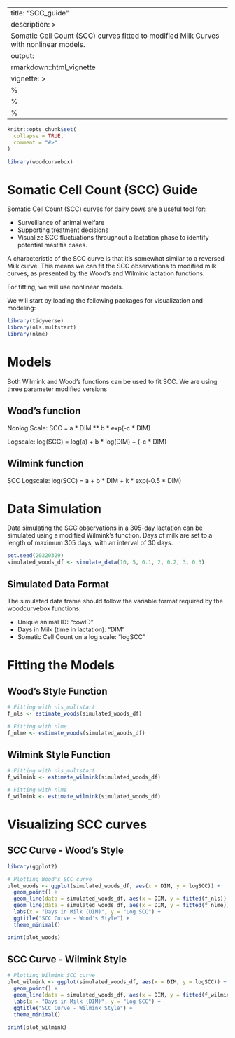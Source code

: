
---
title: "SCC_guide"
description: >
  Somatic Cell Count (SCC) curves fitted to modified Milk Curves with nonlinear models.
output: 
  rmarkdown::html_vignette
vignette: >
  %\VignetteIndexEntry{SCC_guide}
  %\VignetteEngine{knitr::rmarkdown}
  %\VignetteEncoding{UTF-8}
---


```r
knitr::opts_chunk$set(
  collapse = TRUE,
  comment = "#>"
)
```

```r
library(woodcurvebox)
```


# Somatic Cell Count (SCC) Guide

Somatic Cell Count (SCC) curves for dairy cows are a useful tool for:

* Surveillance of animal welfare
* Supporting treatment decisions
* Visualize SCC fluctuations throughout a lactation phase to identify potential mastitis cases.

A characteristic of the SCC curve is that it's somewhat similar to a reversed Milk curve.
This means we can fit the SCC observations to modified milk curves, as presented by the Wood's and Wilmink lactation functions.

For fitting, we will use nonlinear models.

We will start by loading the following packages for visualization and modeling:


```r
library(tidyverse)
library(nls.multstart)
library(nlme)
```


# Models
Both Wilmink and Wood's functions can be used to fit SCC. We are using three parameter modified versions


## Wood's function

Nonlog Scale:
SCC = a * DIM ** b * exp(-c * DIM)

Logscale:
log(SCC) = log(a) + b * log(DIM) + (-c * DIM)


## Wilmink function

SCC Logscale:
log(SCC) = a + b * DIM + k * exp(-0.5 * DIM)


# Data Simulation

Data simulating the SCC observations in a 305-day lactation can be simulated using a modified Wilmink's function. Days of milk are set to a length of maximum 305 days, with an interval of 30 days.


```r
set.seed(20220329)
simulated_woods_df <- simulate_data(10, 5, 0.1, 2, 0.2, 3, 0.3)

```

## Simulated Data Format

The simulated data frame should follow the variable format required by the woodcurvebox functions:

* Unique animal ID: "cowID"
* Days in Milk (time in lactation): "DIM"
* Somatic Cell Count on a log scale: "logSCC"


# Fitting the Models

## Wood's Style Function

```r
# Fitting with nls_multstart
f_nls <- estimate_woods(simulated_woods_df)

# Fitting with nlme
f_nlme <- estimate_woods(simulated_woods_df)

```

## Wilmink Style Function

```r
# Fitting with nls_multstart
f_wilmink <- estimate_wilmink(simulated_woods_df)

# Fitting with nlme
f_wilmink <- estimate_wilmink(simulated_woods_df)

```


# Visualizing SCC curves

## SCC Curve - Wood's Style

```r
library(ggplot2)

# Plotting Wood's SCC curve
plot_woods <- ggplot(simulated_woods_df, aes(x = DIM, y = logSCC)) +
  geom_point() +
  geom_line(data = simulated_woods_df, aes(x = DIM, y = fitted(f_nls)), color = "blue", linetype = "dashed") +
  geom_line(data = simulated_woods_df, aes(x = DIM, y = fitted(f_nlme)), color = "red", linetype = "dashed") +
  labs(x = "Days in Milk (DIM)", y = "Log SCC") +
  ggtitle("SCC Curve - Wood's Style") +
  theme_minimal()

print(plot_woods)

```

## SCC Curve - Wilmink Style

```r
# Plotting Wilmink SCC curve
plot_wilmink <- ggplot(simulated_woods_df, aes(x = DIM, y = logSCC)) +
  geom_point() +
  geom_line(data = simulated_woods_df, aes(x = DIM, y = fitted(f_wilmink)), color = "green", linetype = "dashed") +
  labs(x = "Days in Milk (DIM)", y = "Log SCC") +
  ggtitle("SCC Curve - Wilmink Style") +
  theme_minimal()

print(plot_wilmink)

```


